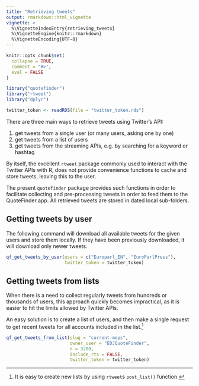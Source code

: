 ```yaml
---
title: "Retrieving tweets"
output: rmarkdown::html_vignette
vignette: >
  %\VignetteIndexEntry{retrieving_tweets}
  %\VignetteEngine{knitr::rmarkdown}
  %\VignetteEncoding{UTF-8}
---
```


```r
knitr::opts_chunk$set(
  collapse = TRUE,
  comment = "#>",
  eval = FALSE
)
```

```r
library("quotefinder")
library("rtweet")
library("dplyr")

twitter_token <- readRDS(file = "twitter_token.rds")
```


There are three main ways to retrieve tweets using Twitter's API:

1. get tweets from a single user (or many users, asking one by one)
1. get tweets from a list of users
1. get tweets from the streaming APIs, e.g. by searching for a keyword or hashtag

By itself, the excellent `rtweet` package commonly used to interact with the Twitter APIs with R, does not provide convenience functions to cache and store tweets, leaving this to the user. 

The present `quotefinder` package provides such functions in order to facilitate collecting and pre-processing tweets in order to feed them to the QuoteFinder app. All retrieved tweets are stored in dated local sub-folders.

## Getting tweets by user 

The following command will download all available tweets for the given users and store them locally. If they have been previously downloaded, it will download only newer tweets. 

```r
qf_get_tweets_by_user(users = c("Europarl_EN", "EuroParlPress"),
                      twitter_token = twitter_token)

```


## Getting tweets from lists

When there is a need to collect regularly tweets from hundreds or thousands of users, this approach quickly becomes impractical, as it is easier to hit the limits allowed by Twitter APIs. 

An easy solution is to create a list of users, and then make a single request to get recent tweets for all accounts included in the list.^[It is easy to create new lists by using `rtweet`s `post_list()` function.] 


```r
qf_get_tweets_from_list(slug = "current-meps",
                        owner_user = "EDJQuoteFinder",
                        n = 3200,
                        include_rts = FALSE,
                        twitter_token = twitter_token)
```



